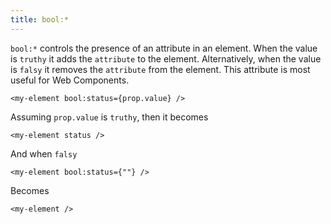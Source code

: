 ```yaml
---
title: bool:*
---
```


`bool:*` controls the presence of an attribute in an element.
When the value is `truthy` it adds the `attribute` to the element.
Alternatively, when the value is `falsy` it removes the `attribute` from the element.
This attribute is most useful for Web Components.

```tsx
<my-element bool:status={prop.value} />
```

Assuming `prop.value` is `truthy`, then it becomes

```tsx
<my-element status />
```

And when `falsy`

```tsx
<my-element bool:status={""} />
```

Becomes

```tsx
<my-element />
```
